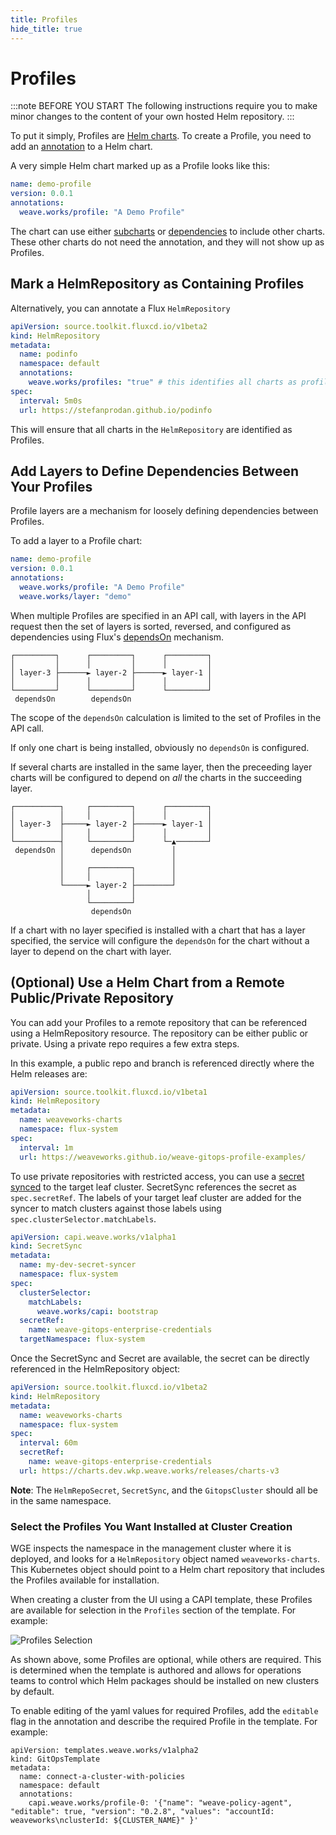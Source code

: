```yaml
---
title: Profiles
hide_title: true
---
```



# Profiles <TierLabel tiers="Enterprise" />

:::note BEFORE YOU START
The following instructions require you to make minor changes to the content of your own hosted Helm repository.
:::

To put it simply, Profiles are [Helm charts](https://helm.sh/docs/topics/charts/). To create a Profile, you need to add an [annotation](https://helm.sh/docs/topics/charts/#the-chartyaml-file) to a Helm chart.

A very simple Helm chart marked up as a Profile looks like this:
```yaml
name: demo-profile
version: 0.0.1
annotations:
  weave.works/profile: "A Demo Profile"
```
The chart can use either [subcharts](https://helm.sh/docs/chart_template_guide/subcharts_and_globals/) or [dependencies](https://helm.sh/docs/chart_best_practices/dependencies/#helm) to include other charts. These other charts do not need the annotation, and they will not show up as Profiles.

## Mark a HelmRepository as Containing Profiles

Alternatively, you can annotate a Flux `HelmRepository`
```yaml
apiVersion: source.toolkit.fluxcd.io/v1beta2
kind: HelmRepository
metadata:
  name: podinfo
  namespace: default
  annotations:
    weave.works/profiles: "true" # this identifies all charts as profiles
spec:
  interval: 5m0s
  url: https://stefanprodan.github.io/podinfo
```  

This will ensure that all charts in the `HelmRepository` are identified as Profiles.

## Add Layers to Define Dependencies Between Your Profiles

Profile layers are a mechanism for loosely defining dependencies between Profiles.

To add a layer to a Profile chart:
```yaml
name: demo-profile
version: 0.0.1
annotations:
  weave.works/profile: "A Demo Profile"
  weave.works/layer: "demo"
```

When multiple Profiles are specified in an API call, with layers in the API request then the set of layers is sorted, reversed, and configured as dependencies using Flux's [dependsOn](https://fluxcd.io/docs/components/helm/helmreleases/#helmrelease-dependencies) mechanism.
```
┌─────────┐      ┌─────────┐      ┌─────────┐
│         │      │         │      │         │
│ layer-3 ├──────► layer-2 ├──────► layer-1 │
│         │      │         │      │         │
└─────────┘      └─────────┘      └─────────┘
 dependsOn        dependsOn
```

The scope of the `dependsOn` calculation is limited to the set of Profiles in the API call.

If only one chart is being installed, obviously no `dependsOn` is configured.

If several charts are installed in the same layer, then the preceeding layer charts will be configured to depend on _all_ the charts in the succeeding layer.
```
┌──────────┐     ┌─────────┐      ┌─────────┐
│          │     │         │      │         │
│ layer-3  ├─────► layer-2 ├──────► layer-1 │
│          │     │         │      │         │
└──────────┤     └─────────┘      └─▲───────┘
 dependsOn │      dependsOn         │
           │                        │
           │     ┌─────────┐        │
           │     │         │        │
           └─────► layer-2 ├────────┘
                 │         │
                 └─────────┘
                  dependsOn
```
If a chart with no layer specified is installed with a chart that has a layer specified, the service will configure the `dependsOn` for the chart without a layer to depend on the chart with layer.

## (Optional) Use a Helm Chart from a Remote Public/Private Repository

You can add your Profiles to a remote repository that can be referenced using a HelmRepository resource. The repository can be either public or private. Using a private repo requires a few extra steps.

In this example, a public repo and branch is referenced directly where the Helm releases are:
```yaml title="HelmRepository.yaml"
apiVersion: source.toolkit.fluxcd.io/v1beta1
kind: HelmRepository
metadata:
  name: weaveworks-charts
  namespace: flux-system
spec:
  interval: 1m
  url: https://weaveworks.github.io/weave-gitops-profile-examples/
```

To use private repositories with restricted access, you can use a [secret synced](../secrets/bootstrapping-secrets.mdx) to the target leaf cluster. SecretSync references the secret as `spec.secretRef`. The labels of your target leaf cluster are added for the syncer to match clusters against those labels using `spec.clusterSelector.matchLabels`.
```yaml title="SecretSync.yaml"
apiVersion: capi.weave.works/v1alpha1
kind: SecretSync
metadata:
  name: my-dev-secret-syncer
  namespace: flux-system
spec:
  clusterSelector:
    matchLabels:
      weave.works/capi: bootstrap
  secretRef:
    name: weave-gitops-enterprise-credentials
  targetNamespace: flux-system
```

Once the SecretSync and Secret are available, the secret can be directly referenced in the HelmRepository object:
```yaml title="PrivateHelmRepository.yaml"
apiVersion: source.toolkit.fluxcd.io/v1beta2
kind: HelmRepository
metadata:
  name: weaveworks-charts
  namespace: flux-system
spec:
  interval: 60m
  secretRef:
    name: weave-gitops-enterprise-credentials
  url: https://charts.dev.wkp.weave.works/releases/charts-v3
  ```
**Note**: The `HelmRepoSecret`, `SecretSync`, and the `GitopsCluster` should all be in the same namespace.

### Select the Profiles You Want Installed at Cluster Creation

WGE inspects the namespace in the management cluster where it is deployed, and looks for a `HelmRepository` object named `weaveworks-charts`. This Kubernetes object should point to a Helm chart repository that includes the Profiles available for installation.

When creating a cluster from the UI using a CAPI template, these Profiles are available for selection in the `Profiles` section of the template. For example:

![Profiles Selection](./img/profile-selection.png)

As shown above, some Profiles are optional, while others are required. This is determined when the template is authored and allows for operations teams to control which Helm packages should be installed on new clusters by default.

To enable editing of the yaml values for required Profiles, add the `editable` flag in the annotation and describe the required Profile in the template. For example: 

```
apiVersion: templates.weave.works/v1alpha2
kind: GitOpsTemplate
metadata:
  name: connect-a-cluster-with-policies
  namespace: default
  annotations:
    capi.weave.works/profile-0: '{"name": "weave-policy-agent", "editable": true, "version": "0.2.8", "values": "accountId: weaveworks\nclusterId: ${CLUSTER_NAME}" }'
```
